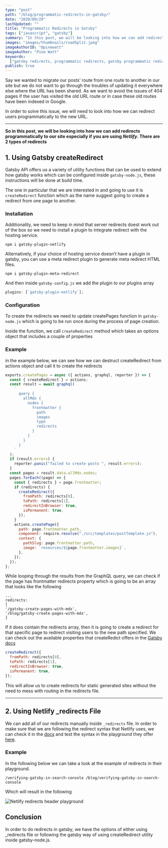 ```yaml
---
type: "post"
path: "/blog/programmatic-redirects-in-gatsby/"
date: "2020/09/29"
lastUpdated: ""
title: "Programmatic Redirects in Gatsby"
tags: ["javascript", "gatsby"]
summary: "In this post, we will be looking into how we can add redirects programmatically to our site"
images: "images/thumbnails/roadSplit.jpeg"
imageAuthorID: "@pinewatt"
imageAuthor: "Pine Watt"
keywords:
  ["gatsby redirects, programmatic redirects, gatsby programmatic redirects"]
publish: true
---
```


Say we wanted to migrate our posts’ route from one route to another in our site but we do not want to go through the troubles of updating it everywhere else where the URL has been shared. As we want to avoid the issues of 404 pages if the user has visited the old URL route or in case these old routes have been indexed in Google.

In order to solve this issue, we will need to look into how we can redirect users programmatically to the new URL.

---

**So in this post, we will be looking into how we can add redirects programmatically to our site especially if you are using <em>Netlify.</em>
There are 2 types of redirects**

## 1. Using Gatsby createRedirect

Gatsby API offers us a variety of utility functions that can be used to extend how gatsby works which can be configured inside `gatsby-node.js`, these instructions will be done at build time.

The one in particular that we are interested in and going to use it is `createRedirect` function which as the name suggest going to create a redirect from one page to another.

### Installation

Additionality, we need to keep in mind that server redirects doest work out of the box so we need to install a plugin to integrate redirect with the hosting service.

```text
npm i gatsby-plugin-netlify
```

Alternatively, if your choice of hosting service doesn’t have a plugin in gatsby, you can use a meta redirect plugin to generate meta redirect HTML files.

```text
npm i gatsby-plugin-meta-redirect
```

And then inside `gatsby-config.js` we add the plugin to our plugins array

```javascript:title=gatsby-config.js
plugins: [`gatsby-plugin-netlify`];
```

### Configuration

To create the redirects we need to update createPages function in `gatsby-node.js` which is going to be run once during the process of page creation.

Inside the function, we call `createRedirect` method which takes an options object that includes a couple of properties

### Example

in the example below, we can see how we can destruct createRedirect from actions object and call it to create the redirects

```javascript:title=gatsby-node.js {2,26-30}
exports.createPages = async ({ actions, graphql, reporter }) => {
  const { createRedirect } = actions;
  const result = await graphql(
    `
      query {
        allMdx {
          nodes {
            frontmatter {
              path
              images
              type
              redirects
            }
          }
        }
      }
    `
  );
  if (result.errors) {
    reporter.panic("failed to create posts ", result.errors);
  }
  const pages = result.data.allMdx.nodes;
  pages.forEach((page) => {
    const { redirects } = page.frontmatter;
    if (redirects) {
      createRedirect({
        fromPath: redirects[0],
        toPath: redirects[1],
        redirectInBrowser: true,
        isPermanent: true,
      });
    }
    actions.createPage({
      path: page.frontmatter.path,
      component: require.resolve("./src/templates/postTemplate.js"),
      context: {
        pathSlug: page.frontmatter.path,
        image: `resources/${page.frontmatter.images}`,
      },
    });
  });
};
```

While looping through the results from the GraphQL query, we can check if the page has frontmatter redirects property which is going to be an array that looks like the following

```text
...
redirects:
[
'/gatsby-create-pages-with-mdx',
'/blog/gatsby-create-pages-with-mdx',
]
```

If it does contain the redirects array, then it is going to create a redirect for that specific page to redirect visiting users to the new path specified.
We can check out the available properties that createRedict offers in the [Gatsby docs](https://www.gatsbyjs.com/docs/actions/#createRedirect)

```javascript
createRedirect({
  fromPath: redirects[0],
  toPath: redirects[1],
  redirectInBrowser: true,
  isPermanent: true,
});
```

This will allow us to create redirects for static generated sites without the need to mess with routing in the redirects file.

---

## 2. Using Netlify \_redirects File

We can add all of our redirects manually inside `_redirects` file. In order to make sure that we are following the redirect syntax that Netlify uses, we can check it in the [docs](https://docs.netlify.com/routing/redirects/#syntax-for-the-redirects-file) and test the syntax in the playground they offer [here](https://play.netlify.com/redirects).

### Example

In the following below we can take a look at the example of redirects in their playground.

```text
/verifying-gatsby-in-search-console /blog/verifying-gatsby-in-search-console
```

Which will result in the following

![Netlify redirects header playground](./netlify-playground.png)

## Conclusion

In order to do redirects in gatsby, we have the options of either using \_redirects file or following the gatsby way of using createRedirect utility inside gatsby-node.js.
